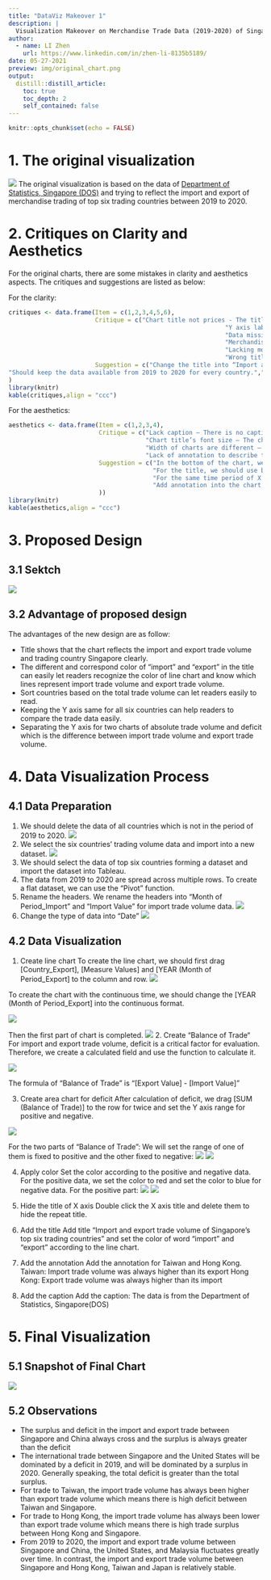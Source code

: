 ```yaml
---
title: "DataViz Makeover 1"
description: |
  Visualization Makeover on Merchandise Trade Data (2019-2020) of Singapore in Tableau
author:
  - name: LI Zhen
    url: https://www.linkedin.com/in/zhen-li-8135b5189/
date: 05-27-2021
preview: img/original_chart.png
output:
  distill::distill_article:
    toc: true
    toc_depth: 2
    self_contained: false
---
```



```r
knitr::opts_chunk$set(echo = FALSE)
```

# 1.	The original visualization
![](img/original_chart.png)
The original visualization is based on the data of [Department of Statistics, Singapore (DOS)](https://www.singstat.gov.sg/find-data/search-by-theme/trade-and-investment/merchandise-trade/latest-data) and trying to reflect the import and export of merchandise trading of top six trading countries between 2019 to 2020.

# 2.	Critiques on Clarity and Aesthetics

For the original charts, there are some mistakes in clarity and aesthetics aspects. The critiques and suggestions are listed as below:

For the clarity:

```r
critiques <- data.frame(Item = c(1,2,3,4,5,6), 
                        Critique = c("Chart title not prices - The title “Merchandise Trade of Top Six Trading Countries, 2019-2020” can’t reflect the country and measurement of this chart clearly.",
                                                            "Y axis labels are different – The labels of export and import are different and can’t reflect the difference between export and import clearly.",
                                                            "Data missing – Merchandise trading data of Japan only have the data of 2020.",
                                                            "Merchandise trade order – The order of the countries’ charts can’t reflect clearly which country has the largest import and export trading with Singapore.",
                                                            "Lacking money units – From this chart, we can’t find the units of merchandise trade. It will make readers to get confused.",
                                                            "Wrong title selection for “top six” - After calculation of total trade volume, we can find that these six countries are not the top six."),
                        Suggestion = c("Change the title into “Import and export trade volume of Singapore's six trading countries”.","Y axis labels should keep the same which can easily for readers to recognize.",
"Should keep the data available from 2019 to 2020 for every country.","Should sort the charts to reflect the order of top six countries.","For the Y axis title, it should contain the “($)” to reflect the units of currency.","Change the title")
)
library(knitr)
kable(critiques,align = "ccc")
```
For the aesthetics:

```r
aesthetics <- data.frame(Item = c(1,2,3,4),
                         Critique = c("Lack caption – There is no caption in the bottom of the chart. The readers don’t know where the data come from.",
                                      "Chart title’s font size – The chart title should be bigger to attract reader’s attention.",
                                      "Width of charts are different – Charts of Malaysia and Mainland China have wider X axis compare to the other countries. Since the X axis all reflect the same period, width of charts should be same.",
                                      "Lack of annotation to describe the data trend."),
                         Suggestion = c("In the bottom of the chart, we should add the data source as the caption.",
                                        "For the title, we should use bigger font size the color to attract audience attention.",
                                        "For the same time period of X axis, we should use the same width of each chats.",
                                        "Add annotation into the chart about important trend."
                         ))
library(knitr)
kable(aesthetics,align = "ccc")

```

# 3.	Proposed Design

## 3.1 Sektch

![](img/draft.jpg)

## 3.2	Advantage of proposed design

The advantages of the new design are as follow:

- Title shows that the chart reflects the import and export trade volume and trading country Singapore clearly.
- The different and correspond color of “import” and “export” in the title can easily let readers recognize the color of line chart and know which lines represent import trade volume and export trade volume.
- Sort countries based on the total trade volume can let readers easily to read.
- Keeping the Y axis same for all six countries can help readers to compare the trade data easily.
- Separating the Y axis for two charts of absolute trade volume and deficit which is the difference between import trade volume and export trade volume.

# 4.	Data Visualization Process

## 4.1 Data Preparation

1. We should delete the data of all countries which is not in the period of 2019 to 2020. 
![](img/right_period.png)
2.	We select the six countries’ trading volume data and import into a new dataset.
![](img/top6.png)
3.	We should select the data of top six countries forming a dataset and import the dataset into Tableau.
4.	The data from 2019 to 2020 are spread across multiple rows. To create a flat dataset, we can use the “Pivot” function.
5.	Rename the headers. We rename the headers into “Month of Period_Import” and “Import Value” for import trade volume data.
![](img/t1.png)
6.	Change the type of data into “Date”
![](img/t2.png)

## 4.2	Data Visualization

1.	Create line chart
To create the line chart, we should first drag [Country_Export], [Measure Values] and [YEAR (Month of Period_Export] to the column and row.
![](img/t8.png)

To create the chart with the continuous time, we should change the [YEAR (Month of Period_Export] into the continuous format.

![](img/t4.png)

Then the first part of chart is completed.
![](img/t5.png)
2.	Create “Balance of Trade“
For import and export trade volume, deficit is a critical factor for evaluation. Therefore, we create a calculated field and use the function to calculate it.

![](img/t6.png)

The formula of "Balance of Trade" is "[Export Value] - [Import Value]"

3.	Create area chart for deficit
After calculation of deficit, we drag [SUM (Balance of Trade)] to the row for twice and set the Y axis range for positive and negative.

![](img/t9.png)

For the two parts of "Balance of Trade":
We will set the range of one of them is fixed to positive and the other fixed to negative:
![](img/t10.png) ![](img/t11.png)

4.	Apply color
Set the color according to the positive and negative data. For the positive data, we set the color to red and set the color to blue for negative data.
For the positive part:
![](img/t13.png) ![](img/t12.png)

5.	Hide the title of X axis
Double click the X axis title and delete them to hide the repeat title.
6.	Add the title
Add title “Import and export trade volume of Singapore's top six trading countries” and set the color of word “import” and “export” according to the line chart.
7.	Add the annotation
Add the annotation for Taiwan and Hong Kong.
Taiwan: Import trade volume was always higher than its export
Hong Kong: Export trade volume was always higher than its import
8.	Add the caption
Add the caption: The data is from the Department of Statistics, Singapore(DOS)

# 5.	Final Visualization

## 5.1 Snapshot of Final Chart
![](img/final_chart.jpg)

## 5.2	Observations
-	The surplus and deficit in the import and export trade between Singapore and China always cross and the surplus is always greater than the deficit
-	The international trade between Singapore and the United States will be dominated by a deficit in 2019, and will be dominated by a surplus in 2020. Generally speaking, the total deficit is greater than the total surplus.
-	For trade to Taiwan, the import trade volume has always been higher than export trade volume which means there is high deficit between Taiwan and Singapore.
-	For trade to Hong Kong, the import trade volume has always been lower than export trade volume which means there is high trade surplus between Hong Kong and Singapore.
-	From 2019 to 2020, the import and export trade volume between Singapore and China, the United States, and Malaysia fluctuates greatly over time. In contrast, the import and export trade volume between Singapore and Hong Kong, Taiwan and Japan is relatively stable.









